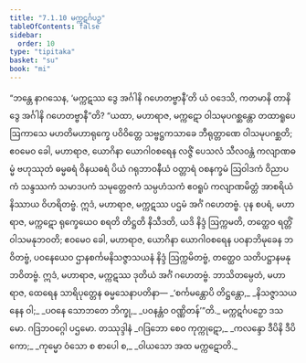 ```yaml
---
title: "7.1.10 မက္ကဋင်္ဂပဉှ"
tableOfContents: false
sidebar:
  order: 10
type: "tipitaka"
basket: "su"
book: "mi"
---
```



<DynamicBreadcrumb />

<Division number="234" book="mi" e="ch" v="28">

<Paragraph number="1700" book="mi">
“ဘန္တေ နာဂသေန, ‘မက္ကဋဿ ဒွေ အင်္ဂါနိ ဂဟေတဗ္ဗာနီ’တိ ယံ ဝဒေသိ, ကတမာနိ တာနိ ဒွေ အင်္ဂါနိ ဂဟေတဗ္ဗာနီ”တိ? “ယထာ, မဟာရာဇ, မက္ကဋော ဝါသမုပဂစ္ဆန္တော တထာရူပေ ဩကာသေ မဟတိမဟာရုက္ခေ ပဝိဝိတ္တေ သဗ္ဗဋ္ဌကသာခေ ဘီရုတ္တာဏေ ဝါသမုပဂစ္ဆတိ; ဧဝမေဝ ခေါ, မဟာရာဇ, ယောဂိနာ ယောဂါဝစရေန လဇ္ဇိံ ပေသလံ သီလဝန္တံ ကလျာဏဓမ္မံ ဗဟုဿုတံ ဓမ္မဓရံ ဝိနယဓရံ ပိယံ ဂရုဘာဝနီယံ ဝတ္တာရံ ဝစနက္ခမံ ဩဝါဒကံ ဝိညာပကံ သန္ဒဿကံ သမာဒပကံ သမုတ္တေဇကံ သမ္ပဟံသကံ ဧဝရူပံ ကလျာဏမိတ္တံ အာစရိယံ နိဿာယ ဝိဟရိတဗ္ဗံ. ဣဒံ, မဟာရာဇ, မက္ကဋဿ ပဌမံ အင်္ဂံ ဂဟေတဗ္ဗံ.
</Paragraph>

<Paragraph number="1701" book="mi">
ပုန စပရံ, မဟာရာဇ, မက္ကဋော ရုက္ခေယေဝ စရတိ တိဋ္ဌတိ နိသီဒတိ, ယဒိ နိဒ္ဒံ ဩက္ကမတိ, တတ္ထေဝ ရတ္တိံ ဝါသမနုဘဝတိ; ဧဝမေဝ ခေါ, မဟာရာဇ, ယောဂိနာ ယောဂါဝစရေန ပဝနာဘိမုခေန ဘဝိတဗ္ဗံ, ပဝနေယေဝ ဌာနစင်္ကမနိသဇ္ဇာသယနံ နိဒ္ဒံ ဩက္ကမိတဗ္ဗံ, တတ္ထေဝ သတိပဋ္ဌာနမနုဘဝိတဗ္ဗံ. ဣဒံ, မဟာရာဇ, မက္ကဋဿ ဒုတိယံ အင်္ဂံ ဂဟေတဗ္ဗံ. ဘာသိတမ္ပေတံ, မဟာရာဇ, ထေရေန သာရိပုတ္တေန ဓမ္မသေနာပတိနာ—
</Paragraph>

<Paragraph number="1702" type="verses" book="mi">
_‘စင်္ကမန္တောပိ တိဋ္ဌန္တော,_  
_နိသဇ္ဇာသယနေန ဝါ;_  
_ပဝနေ သောဘတေ ဘိက္ခု,_  
_ပဝနန္တံဝ ဝဏ္ဏိတန်’”တိ._  


</Paragraph>
</Division>

<Paragraph number="1703" type="center" book="mi">
မက္ကဋင်္ဂပဉှော ဒသမော.



</Paragraph>

<Paragraph number="1704" type="center" book="mi">
ဂဒြဘဝဂ္ဂေါ ပဌမော.



</Paragraph>

<Paragraph number="1705" type="center" book="mi">
တဿုဒ္ဒါနံ


</Paragraph>

<Paragraph number="1706" type="verses" book="mi">
_ဂဒြဘော စေဝ ကုက္ကုဋော,_  
_ကလန္ဒော ဒီပိနိ ဒီပိကော;_  
_ကုမ္မော ဝံသော စ စာပေါ စ,_  
_ဝါယသော အထ မက္ကဋောတိ._
</Paragraph>